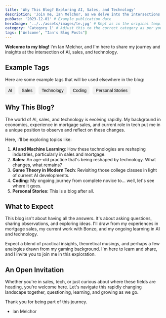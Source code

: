 ```yaml
---
title: 'Why This Blog? Exploring AI, Sales, and Technology'
description: 'Join me, Ian Melchor, as we delve into the intersections of AI, sales, technology, and more.'
pubDate: '2023-12-01' # Example publication date
heroImage: '../../assets/images/te.jpg' # Kept as in the original template
category: 'Category 1' # Adjust this to the correct category as per your schema
tags: ['Welcome', "Ian's Blog Posts"]
---
```


**Welcome to my blog!** I'm Ian Melchor, and I'm here to share my journey and insights at the intersection of AI, sales, and technology.

## Example Tags

Here are some example tags that will be used elsewhere in the blog:

<div class="tag-buttons">
  <button class="tag-button">AI</button>
  <button class="tag-button">Sales</button>
  <button class="tag-button">Technology</button>
  <button class="tag-button">Coding</button>
  <button class="tag-button">Personal Stories</button>
</div>

<style>
.tag-buttons {
  display: flex;
  gap: 10px;
  margin-top: 10px;
}

.tag-button {
  background-color: #f0f0f0;
  border: none;
  padding: 5px 10px;
  border-radius: 5px;
  cursor: pointer;
  font-size: 14px;
}

.tag-button:hover {
  background-color: #e0e0e0;
}
</style>

## Why This Blog?

The world of AI, sales, and technology is evolving rapidly. My background in economics, experience in mortgage sales, and current role in tech put me in a unique position to observe and reflect on these changes.

Here, I'll be exploring topics like:

1. **AI and Machine Learning**: How these technologies are reshaping industries, particularly in sales and mortgage.
2. **Sales**: An age-old practice that's being reshaped by technology. What changes, what remains?
3. **Game Theory in Modern Tech**: Revisiting those college classes in light of current AI developments.
4. **Coding**: My ongoing journey from complete novice to... well, let's see where it goes.
5. **Personal Stories**: This is a blog after all.

## What to Expect

This blog isn't about having all the answers. It's about asking questions, sharing observations, and exploring ideas. I'll draw from my experiences in mortgage sales, my current work with Bonzo, and my ongoing learning in AI and technology.

Expect a blend of practical insights, theoretical musings, and perhaps a few analogies drawn from my gaming background. I'm here to learn and share, and I invite you to join me in this exploration.

## An Open Invitation

Whether you're in sales, tech, or just curious about where these fields are heading, you're welcome here. Let's navigate this rapidly changing landscape together, questioning, learning, and growing as we go.

Thank you for being part of this journey.

- Ian Melchor
